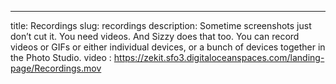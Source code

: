 ---

title: Recordings
slug: recordings
description: Sometime screenshots just don’t cut it. You need videos. And Sizzy does that too. You can record videos or GIFs or either individual devices, or a bunch of devices together in the Photo Studio.
video : https://zekit.sfo3.digitaloceanspaces.com/landing-page/Recordings.mov
